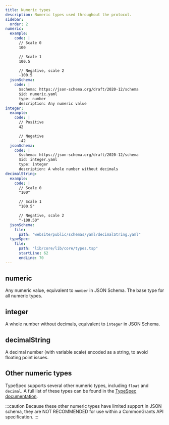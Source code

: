 ```yaml
---
title: Numeric types
description: Numeric types used throughout the protocol.
sidebar:
  order: 2
numeric:
  example:
    code: |
      // Scale 0
      100

      // Scale 1
      100.5

      // Negative, scale 2
      -100.5
  jsonSchema:
    code: |
      $schema: https://json-schema.org/draft/2020-12/schema
      $id: numeric.yaml
      type: number
      description: Any numeric value
integer:
  example:
    code: |
      // Positive
      42

      // Negative
      -42
  jsonSchema:
    code: |
      $schema: https://json-schema.org/draft/2020-12/schema
      $id: integer.yaml
      type: integer
      description: A whole number without decimals
decimalString:
  example:
    code: |
      // Scale 0
      "100"

      // Scale 1
      "100.5"

      // Negative, scale 2
      "-100.50"
  jsonSchema:
    file:
      path: "website/public/schemas/yaml/decimalString.yaml"
  typeSpec:
    file:
      path: "lib/core/lib/core/types.tsp"
      startLine: 62
      endLine: 70
---
```



## numeric

Any numeric value, equivalent to `number` in JSON Schema. The base type for all numeric types.

<SchemaFormatTabs
  example={frontmatter.numeric.example}
  jsonSchema={frontmatter.numeric.jsonSchema}
/>

## integer

A whole number without decimals, equivalent to `integer` in JSON Schema.

<SchemaFormatTabs
  example={frontmatter.integer.example}
  jsonSchema={frontmatter.integer.jsonSchema}
/>

## decimalString

A decimal number (with variable scale) encoded as a string, to avoid floating point issues.

<SchemaFormatTabs
  example={frontmatter.decimalString.example}
  jsonSchema={frontmatter.decimalString.jsonSchema}
  typeSpec={frontmatter.decimalString.typeSpec}
/>

## Other numeric types

TypeSpec supports several other numeric types, including `float` and `decimal`. A full list of these types can be found in the [TypeSpec documentation](https://typespec.io/docs/language-basics/built-in-types/#numeric-types).

:::caution
Because these other numeric types have limited support in JSON schema, they are NOT RECOMMENDED for use within a CommonGrants API specification.
:::
